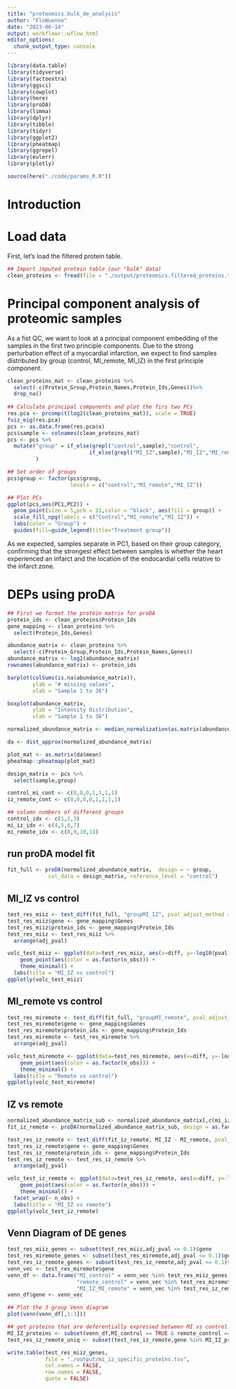 ```yaml
---
title: "proteomics.bulk_de_analysis"
author: "FloWuenne"
date: "2023-06-14"
output: workflowr::wflow_html
editor_options: 
  chunk_output_type: console
---
```


```r
library(data.table)
library(tidyverse)
library(factoextra)
library(ggsci)
library(cowplot)
library(here)
library(proDA)
library(limma)
library(dplyr)
library(tibble)
library(tidyr)
library(ggplot2)
library(pheatmap)
library(ggrepel)
library(eulerr)
library(plotly)

source(here("./code/params_R.R"))
```

# Introduction

# Load data

First, let's load the filtered protein table.

```r
## Import imputed protein table (our "bulk" data)
clean_proteins <- fread(file = "./output/proteomics.filtered_proteins.tsv")
```

# Principal component analysis of proteomic samples

As a fist QC, we want to look at a principal component embedding of the samples in the first two principle components. Due to the strong perturbation effect of a myocardial infarction, we expect to find samples distributed by group (control, MI_remote, MI_IZ) in the first principle component.


```r
clean_proteins_mat <- clean_proteins %>%
  select(-c(Protein_Group,Protein_Names,Protein_Ids,Genes))%>%
  drop_na()
  
## Calculate principal components and plot the firs two PCs
res.pca <- prcomp(t(log2(clean_proteins_mat)), scale = TRUE)
fviz_eig(res.pca)
pcs <- as.data.frame(res.pca$x)
pcs$sample <- colnames(clean_proteins_mat)
pcs <- pcs %>%
  mutate("group" = if_else(grepl("control",sample),"control",
                          if_else(grepl("MI_IZ",sample),"MI_IZ","MI_remote"))
         )

## Set order of groups
pcs$group <- factor(pcs$group,
                    levels = c("control","MI_remote","MI_IZ"))

## Plot PCs
ggplot(pcs,aes(PC1,PC2)) +
  geom_point(size = 5,pch = 21,color = "black", aes(fill = group)) +
  scale_fill_npg(labels = c("Control","MI_remote","MI_IZ")) +
  labs(color = "Group") +
  guides(fill=guide_legend(title="Treatment group"))
```

As we expected, samples separate in PC1, based on their group category, confirming that the strongest effect between samples is whether the heart experienced an infarct and the location of the endocardial cells relative to the infarct zone.

# DEPs using proDA

```r
## First we format the protein matrix for proDA
protein_ids <- clean_proteins$Protein_Ids
gene_mapping <- clean_proteins %>%
  select(Protein_Ids,Genes)

abundance_matrix <- clean_proteins %>%
  select(-c(Protein_Group,Protein_Ids,Protein_Names,Genes))
abundance_matrix <- log2(abundance_matrix)
rownames(abundance_matrix) <- protein_ids
```


```r
barplot(colSums(is.na(abundance_matrix)),
        ylab = "# missing values",
        xlab = "Sample 1 to 36")
```

```r
boxplot(abundance_matrix,
        ylab = "Intensity Distribution",
        xlab = "Sample 1 to 36")
```


```r
normalized_abundance_matrix <- median_normalization(as.matrix(abundance_matrix))
```

```r
da <- dist_approx(normalized_abundance_matrix)
```

```r
plot_mat <- as.matrix(da$mean)
pheatmap::pheatmap(plot_mat)
```

```r
design_matrix <- pcs %>%
  select(sample,group)

control_mi_cont <- c(0,0,0,1,1,1,1)
iz_remote_cont <- c(0,0,0,0,1,1,1,1)

## column numbers of different groups
control_idx <- c(1,2,3)
mi_iz_idx <- c(4,5,6,7)
mi_remote_idx <- c(8,9,10,11)
```

## run proDA model fit

```r
fit_full <- proDA(normalized_abundance_matrix,  design = ~ group, 
             col_data = design_matrix, reference_level = "control")
```

## MI_IZ vs control

```r
test_res_miiz <- test_diff(fit_full, "groupMI_IZ", pval_adjust_method = "fdr")
test_res_miiz$gene <- gene_mapping$Genes
test_res_miiz$protein_ids <- gene_mapping$Protein_Ids
test_res_miiz <- test_res_miiz %>% 
  arrange(adj_pval)

volc_test_miiz <- ggplot(data=test_res_miiz, aes(x=diff, y=-log10(pval), label = gene)) + 
    geom_point(aes(color = as.factor(n_obs))) + 
    theme_minimal() +
  labs(title = "MI_IZ vs control")
ggplotly(volc_test_miiz)
```

## MI_remote vs control

```r
test_res_miremote <- test_diff(fit_full, "groupMI_remote", pval_adjust_method = "fdr")
test_res_miremote$gene <- gene_mapping$Genes
test_res_miremote$protein_ids <- gene_mapping$Protein_Ids
test_res_miremote <- test_res_miremote %>% 
  arrange(adj_pval)

volc_test_miremote <- ggplot(data=test_res_miremote, aes(x=diff, y=-log10(pval), label = gene)) + 
    geom_point(aes(color = as.factor(n_obs))) + 
    theme_minimal() +
  labs(title = "Remote vs control")
ggplotly(volc_test_miremote)
```

## IZ vs remote

```r
normalized_abundance_matrix_sub <- normalized_abundance_matrix[,c(mi_iz_idx,mi_remote_idx)]
fit_iz_remote <- proDA(normalized_abundance_matrix_sub, design = as.factor(c("MI_IZ","MI_IZ","MI_IZ","MI_IZ","MI_remote","MI_remote","MI_remote","MI_remote")))
```

```r
test_res_iz_remote <- test_diff(fit_iz_remote, MI_IZ - MI_remote, pval_adjust_method = "fdr")
test_res_iz_remote$gene <- gene_mapping$Genes
test_res_iz_remote$protein_ids <- gene_mapping$Protein_Ids
test_res_iz_remote <- test_res_iz_remote %>% 
  arrange(adj_pval)

volc_test_iz_remote <- ggplot(data=test_res_iz_remote, aes(x=diff, y=-log10(pval), label = gene)) + 
    geom_point(aes(color = as.factor(n_obs))) + 
    theme_minimal() +
  facet_wrap(~ n_obs) +
  labs(title = "MI_IZ vs remote")
ggplotly(volc_test_iz_remote)
```

## Venn Diagram of DE genes

```r
test_res_miiz_genes <- subset(test_res_miiz,adj_pval <= 0.1)$gene
test_res_miremote_genes <- subset(test_res_miremote,adj_pval <= 0.1)$gene
test_res_iz_remote_genes <- subset(test_res_iz_remote,adj_pval <= 0.1)$gene
venn_vec <- test_res_miremote$gene
venn_df <- data.frame("MI_control" = venn_vec %in% test_res_miiz_genes,
                      "remote_control" = venn_vec %in% test_res_miremote_genes,
                      "MI_IZ_MI_remote" = venn_vec %in% test_res_iz_remote_genes)
venn_df$gene <- venn_vec

## Plot the 3 group Venn diagram
plot(venn(venn_df[,1:3]))

## get proteins that are deferentially expressed between MI vs control and MI_IZ and MI_remote
MI_IZ_proteins <- subset(venn_df,MI_control == TRUE & remote_control == FALSE &  MI_IZ_MI_remote == TRUE)$gene
test_res_iz_remote_uniq <- subset(test_res_iz_remote,gene %in% MI_IZ_proteins)
```

```r
write.table(test_res_miiz_genes,
            file = "./output/mi_iz_specific_proteins.tsv",
            col.names = FALSE,
            row.names = FALSE,
            quote = FALSE)
```
